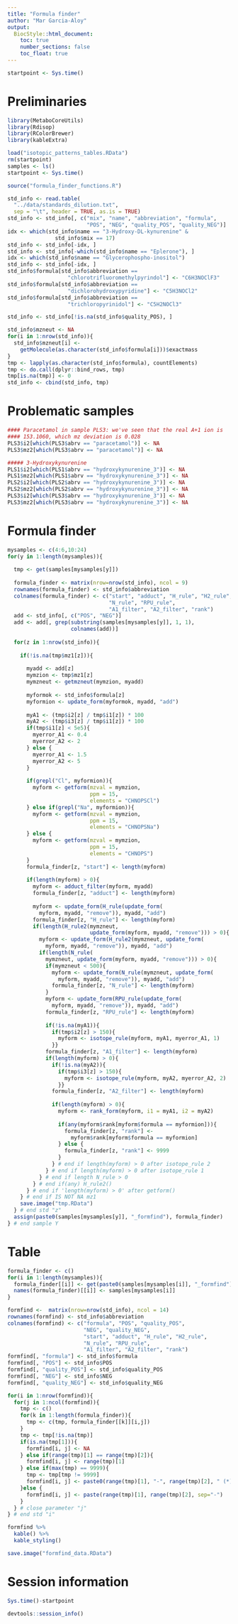 ```yaml
---
title: "Formula finder"
author: "Mar Garcia-Aloy"
output: 
  BiocStyle::html_document:
    toc: true
    number_sections: false
    toc_float: true
---
```



```r
startpoint <- Sys.time()
```


# Preliminaries

```r
library(MetaboCoreUtils)
library(Rdisop)
library(RColorBrewer)
library(kableExtra)

load("isotopic_patterns_tables.RData")
rm(startpoint)
samples <- ls()
startpoint <- Sys.time()

source("formula_finder_functions.R")

std_info <- read.table(
  "../data/standards_dilution.txt",
  sep = "\t", header = TRUE, as.is = TRUE)
std_info <- std_info[, c("mix", "name", "abbreviation", "formula",
                         "POS", "NEG", "quality_POS", "quality_NEG")]
idx <- which(std_info$name == "3-Hydroxy-DL-kynurenine" & 
               std_info$mix == 17)
std_info <- std_info[-idx, ]
std_info <- std_info[-which(std_info$name == "Eplerone"), ]
idx <- which(std_info$name == "Glycerophospho-inositol")
std_info <- std_info[-idx, ]
std_info$formula[std_info$abbreviation == 
                   "chlorotrifluoromethylpyrindol"] <- "C6H3NOClF3"
std_info$formula[std_info$abbreviation == 
                   "dichlorohydroxypyridine"] <- "C5H3NOCl2"
std_info$formula[std_info$abbreviation == 
                   "trichloropyrinidol"] <- "C5H2NOCl3"

std_info <- std_info[!is.na(std_info$quality_POS), ]

std_info$mzneut <- NA
for(i in 1:nrow(std_info)){
  std_info$mzneut[i] <- 
    getMolecule(as.character(std_info$formula[i]))$exactmass
}
tmp <- lapply(as.character(std_info$formula), countElements)
tmp <- do.call(dplyr::bind_rows, tmp)
tmp[is.na(tmp)] <- 0
std_info <- cbind(std_info, tmp)
```


# Problematic samples

```r
#### Paracetamol in sample PLS3: we've seen that the real A+1 ion is 
#### 153.1060, which mz deviation is 0.028
PLS3$i2[which(PLS3$abrv == "paracetamol")] <- NA
PLS3$mz2[which(PLS3$abrv == "paracetamol")] <- NA

##### 3-Hydroxykynurenine
PLS1$i2[which(PLS1$abrv == "hydroxykynurenine_3")] <- NA
PLS1$mz2[which(PLS1$abrv == "hydroxykynurenine_3")] <- NA
PLS2$i2[which(PLS2$abrv == "hydroxykynurenine_3")] <- NA
PLS2$mz2[which(PLS2$abrv == "hydroxykynurenine_3")] <- NA
PLS3$i2[which(PLS3$abrv == "hydroxykynurenine_3")] <- NA
PLS3$mz2[which(PLS3$abrv == "hydroxykynurenine_3")] <- NA
```



# Formula finder

```r
mysamples <- c(4:6,10:24)
for(y in 1:length(mysamples)){
  
  tmp <- get(samples[mysamples[y]])
  
  formula_finder <- matrix(nrow=nrow(std_info), ncol = 9)
  rownames(formula_finder) <- std_info$abbreviation
  colnames(formula_finder) <- c("start", "adduct", "H_rule", "H2_rule", 
                                "N_rule", "RPU_rule", 
                                "A1_filter", "A2_filter", "rank")
  add <- std_info[, c("POS", "NEG")]
  add <- add[, grep(substring(samples[mysamples[y]], 1, 1), 
                    colnames(add))]
  
  for(z in 1:nrow(std_info)){
    
    if(!is.na(tmp$mz1[z])){
      
      myadd <- add[z]
      mymzion <- tmp$mz1[z]
      mymzneut <- getmzneut(mymzion, myadd)
      
      myformok <- std_info$formula[z]
      myformion <- update_form(myformok, myadd, "add")
      
      myA1 <- (tmp$i2[z] / tmp$i1[z]) * 100
      myA2 <- (tmp$i3[z] / tmp$i1[z]) * 100
      if(tmp$i1[z] < 5e5){
        myerror_A1 <- 0.4
        myerror_A2 <- 2
      } else {
        myerror_A1 <- 1.5
        myerror_A2 <- 5
      }
      
      if(grepl("Cl", myformion)){
        myform <- getform(mzval = mymzion,
                          ppm = 15,
                          elements = "CHNOPSCl")
      } else if(grepl("Na", myformion)){
        myform <- getform(mzval = mymzion,
                          ppm = 15,
                          elements = "CHNOPSNa")
      } else {
        myform <- getform(mzval = mymzion,
                          ppm = 15,
                          elements = "CHNOPS")
      }
      formula_finder[z, "start"] <- length(myform)
      
      if(length(myform) > 0){
        myform <- adduct_filter(myform, myadd)
        formula_finder[z, "adduct"] <- length(myform)
        
        myform <- update_form(H_rule(update_form(
          myform, myadd, "remove")), myadd, "add")
        formula_finder[z, "H_rule"] <- length(myform)
        if(length(H_rule2(mymzneut, 
                          update_form(myform, myadd, "remove"))) > 0){
          myform <- update_form(H_rule2(mymzneut, update_form(
            myform, myadd, "remove")), myadd, "add")
          if(length(N_rule(
            mymzneut, update_form(myform, myadd, "remove"))) > 0){
            if(mymzneut < 500){
              myform <- update_form(N_rule(mymzneut, update_form(
                myform, myadd, "remove")), myadd, "add")
              formula_finder[z, "N_rule"] <- length(myform)
            }
            myform <- update_form(RPU_rule(update_form(
              myform, myadd, "remove")), myadd, "add")
            formula_finder[z, "RPU_rule"] <- length(myform)
            
            if(!is.na(myA1)){
              if(tmp$i2[z] > 150){
                myform <- isotope_rule(myform, myA1, myerror_A1, 1)
              }}
            formula_finder[z, "A1_filter"] <- length(myform)
            if(length(myform) > 0){ 
              if(!is.na(myA2)){
                if(tmp$i3[z] > 150){
                  myform <- isotope_rule(myform, myA2, myerror_A2, 2)
                }}
              formula_finder[z, "A2_filter"] <- length(myform)
              
              if(length(myform) > 0){
                myform <- rank_form(myform, i1 = myA1, i2 = myA2)
                
                if(any(myform$rank[myform$formula == myformion])){
                  formula_finder[z, "rank"] <- 
                    myform$rank[myform$formula == myformion]
                } else {
                  formula_finder[z, "rank"] <- 9999
                }
              } # end if length(myform) > 0 after isotope_rule 2
            } # end if length(myform) > 0 after isotope_rule 1
          } # end if length N_rule > 0
        } # end if(any) H_rule2()
      } # end if 'length(myform) > 0' after getform()
    } # end if IS NOT NA mz1
    save.image("tmp.RData")
  } # end std "z"
  assign(paste0(samples[mysamples[y]], "_formfind"), formula_finder)
} # end sample Y
```


# Table

```r
formula_finder <- c()
for(i in 1:length(mysamples)){
  formula_finder[[i]] <- get(paste0(samples[mysamples[i]], "_formfind"))
  names(formula_finder)[[i]] <- samples[mysamples[i]]
}

formfind <-  matrix(nrow=nrow(std_info), ncol = 14)
rownames(formfind) <- std_info$abbreviation
colnames(formfind) <- c("formula", "POS", "quality_POS", 
                        "NEG", "quality_NEG", 
                        "start", "adduct", "H_rule", "H2_rule", 
                        "N_rule", "RPU_rule", 
                        "A1_filter", "A2_filter", "rank")
formfind[, "formula"] <- std_info$formula
formfind[, "POS"] <- std_info$POS
formfind[, "quality_POS"] <- std_info$quality_POS
formfind[, "NEG"] <- std_info$NEG
formfind[, "quality_NEG"] <- std_info$quality_NEG

for(i in 1:nrow(formfind)){
  for(j in 1:ncol(formfind)){
    tmp <- c()
    for(k in 1:length(formula_finder)){
      tmp <- c(tmp, formula_finder[[k]][i,j])
    }
    tmp <- tmp[!is.na(tmp)]
    if(is.na(tmp[1])){
      formfind[i, j] <- NA
    } else if(range(tmp)[1] == range(tmp)[2]){
      formfind[i, j] <- range(tmp)[1]
    } else if(max(tmp) == 9999){
      tmp <- tmp[tmp != 9999]
      formfind[i, j] <- paste0(range(tmp)[1], "-", range(tmp)[2], " (*)")
    }else {
      formfind[i, j] <- paste(range(tmp)[1], range(tmp)[2], sep="-")
    }
  } # close parameter "j"
} # end std "i"

formfind %>%
  kable() %>%
  kable_styling()

save.image("formfind_data.RData")
```


# Session information

```r
Sys.time()-startpoint

devtools::session_info()
```
